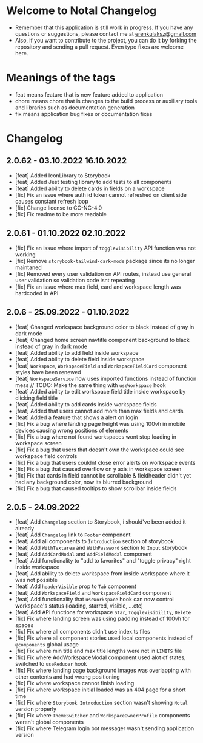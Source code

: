 
<Meta title="Changelog" />

# Welcome to Notal Changelog

- Remember that this application is still work in progress. If you have any questions or suggestions, please contact me at erenkulaksz@gmail.com
- Also, if you want to contribute to the project, you can do it by forking the repository and sending a pull request. Even typo fixes are welcome here.

# Meanings of the tags

- feat means feature that is new feature added to application
- chore means chore that is changes to the build process or auxiliary tools and libraries such as documentation generation
- fix means application bug fixes or documentation fixes

# Changelog

## 2.0.62 - 03.10.2022 16.10.2022

- [feat] Added IconLibrary to Storybook
- [feat] Added Jest testing library to add tests to all components
- [feat] Added ability to delete cards in fields on a workspace
- [fix] Fix an issue where auth id token cannot refreshed on client side causes constant refresh loop
- [fix] Change license to CC-NC-4.0
- [fix] Fix readme to be more readable

## 2.0.61 - 01.10.2022 02.10.2022

- [fix] Fix an issue where import of `togglevisibility` API function was not working
- [fix] Remove `storybook-tailwind-dark-mode` package since its no longer maintaned
- [fix] Removed every user validation on API routes, instead use general user validation so validation code isnt repeating
- [fix] Fix an issue where max field, card and workspace length was hardcoded in API

## 2.0.6 - 25.09.2022 - 01.10.2022

- [feat] Changed workspace background color to black instead of gray in dark mode
- [feat] Changed home screen navtitle component background to black instead of gray in dark mode
- [feat] Added ability to add field inside workspace
- [feat] Added ability to delete field inside workspace
- [feat] `Workspace`, `WorkspaceField` and `WorkspaceFieldCard` component styles have been renewed
- [feat] `WorkspaceService` now uses imported functions instead of function mess // TODO: Make the same thing with `useWorkspace` hook
- [feat] Added ability to edit workspace field title inside workspace by clicking field title
- [feat] Added ability to add cards inside workspace fields
- [feat] Added that users cannot add more than max fields and cards
- [feat] Added a feature that shows a alert on login
- [fix] Fix a bug where landing page height was using 100vh in mobile devices causing wrong positions of elements
- [fix] Fix a bug where not found workspaces wont stop loading in workspace screen
- [fix] Fix a bug that users that doesn't own the workspace could see workspace field controls
- [fix] Fix a bug that users couldnt close error alerts on workspace events
- [fix] Fix a bug that caused overflow on y axis in workspace screen
- [fix] Fix that cards in field cannot be scrollable & fieldheader didn't yet had any background color, now its blurred background
- [fix] Fix a bug that caused tooltips to show scrollbar inside fields

## 2.0.5 - 24.09.2022
- [feat] Add `Changelog` section to Storybook, i should've been added it already
- [feat] Add `Changelog` link to `Footer` component
- [feat] Add all components to `Introduction` section of storybook
- [feat] Add `WithTextarea` and `WithPassword` section to `Input` storybook
- [feat] Add `AddCardModal` and `AddFieldModal` component
- [feat] Add functionality to "add to favorites" and "toggle privacy" right inside workspace
- [feat] Add ability to delete workspace from inside workspace where it was not possible
- [feat] Add `headerVisible` prop to `Tab` component
- [feat] Add `WorkspaceField` and `WorkspaceFieldCard` component
- [feat] Add functionality that `useWorkspace` hook can now control workspace's status (loading, starred, visible, ...etc)
- [feat] Add API functions for workspace `Star`, `ToggleVisibility`, `Delete`
- [fix] Fix where landing screen was using padding instead of 100vh for spaces
- [fix] Fix where all components didn't use index.ts files
- [fix] Fix where all component stories used local components instead of `@components` global usage
- [fix] Fix where min title and max title lengths were not in `LIMITS` file
- [fix] Fix where AddWorkspaceModal component used alot of states, switched to `useReducer` hook
- [fix] Fix where landing page background images was overlapping with other contents and had wrong positioning
- [fix] Fix where workspace cannot finish loading
- [fix] Fix where workspace initial loaded was an 404 page for a short time
- [fix] Fix where `Storybook Introduction` section wasn't showing `Notal` version properly
- [fix] Fix where `ThemeSwitcher` and `WorkspaceOwnerProfile` components weren't global components
- [fix] Fix where Telegram login bot messager wasn't sending application version